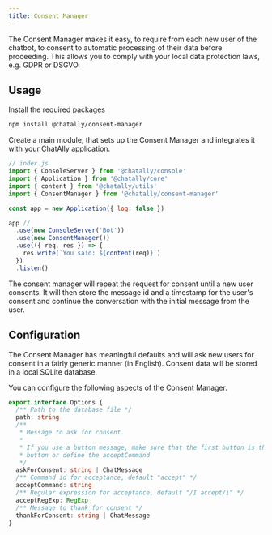 ```yaml
---
title: Consent Manager
---
```



<ModuleLinks id="consent-manager" />

The Consent Manager makes it easy, to require from each new user of the chatbot, to consent to automatic processing of their data before proceeding. This allows you to comply with your local data protection laws, e.g. GDPR or DSGVO.

## Usage

Install the required packages

```sh
npm install @chatally/consent-manager
```

Create a main module, that sets up the Consent Manager and integrates it with your ChatAlly application.

```js
// index.js
import { ConsoleServer } from '@chatally/console'
import { Application } from '@chatally/core'
import { content } from '@chatally/utils'
import { ConsentManager } from '@chatally/consent-manager'

const app = new Application({ log: false })

app //
  .use(new ConsoleServer('Bot'))
  .use(new ConsentManager())
  .use(({ req, res }) => {
    res.write(`You said: ${content(req)}`)
  })
  .listen()
```

The consent manager will repeat the request for consent until a new user consents. It will then store the message id and a timestamp for the user's consent and continue the conversation with the initial message from the user.

## Configuration

The Consent Manager has meaningful defaults and will ask new users for consent in a fairly generic manner (in English). Consent data will be stored in a local SQLite database.

You can configure the following aspects of the Consent Manager.

```ts
export interface Options {
  /** Path to the database file */
  path: string
  /**
   * Message to ask for consent.
   *
   * If you use a button message, make sure that the first button is the accept
   * button or define the acceptCommand
   */
  askForConsent: string | ChatMessage
  /** Command id for acceptance, default "accept" */
  acceptCommand: string
  /** Regular expression for acceptance, default "/I accept/i" */
  acceptRegExp: RegExp
  /** Message to thank for consent */
  thankForConsent: string | ChatMessage
}
```
